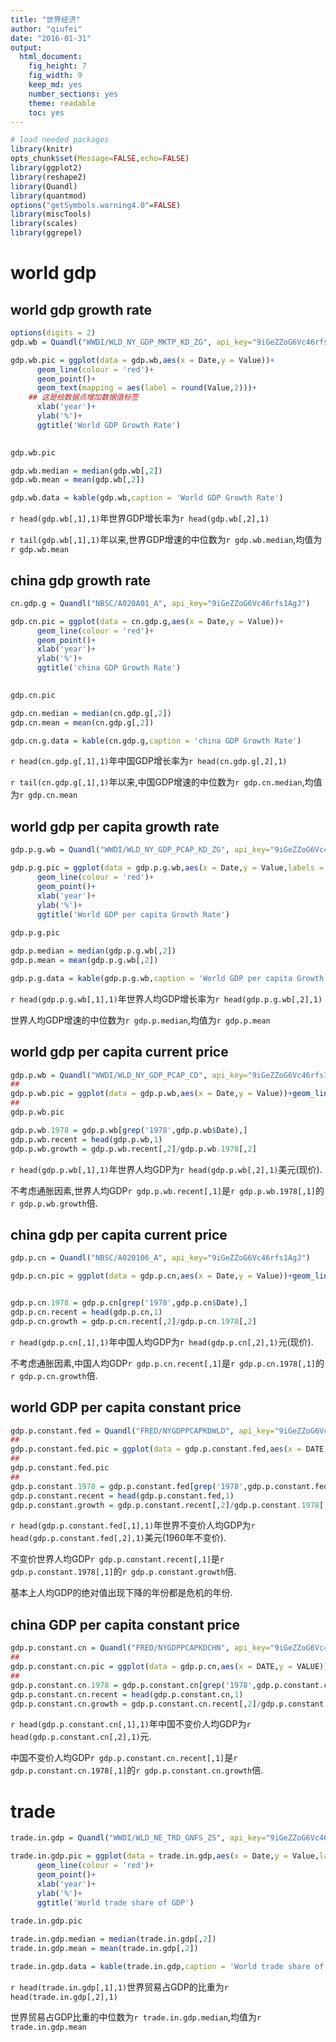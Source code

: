 ```yaml
---
title: "世界经济"
author: "qiufei"
date: "2016-01-31"
output: 
  html_document: 
    fig_height: 7
    fig_width: 9
    keep_md: yes
    number_sections: yes
    theme: readable
    toc: yes
---
```




```r

# load needed packages
library(knitr)
opts_chunk$set(Message=FALSE,echo=FALSE)
library(ggplot2)
library(reshape2)
library(Quandl)
library(quantmod)
options("getSymbols.warning4.0"=FALSE)
library(miscTools)
library(scales)
library(ggrepel)

```



# world gdp #

## world gdp growth rate ##

```r

options(digits = 2)
gdp.wb = Quandl("WWDI/WLD_NY_GDP_MKTP_KD_ZG", api_key="9iGeZZoG6Vc46rfs1AgJ")

gdp.wb.pic = ggplot(data = gdp.wb,aes(x = Date,y = Value))+
      geom_line(colour = 'red')+
      geom_point()+
      geom_text(mapping = aes(label = round(Value,2)))+
    ## 这是给数据点增加数据值标签
      xlab('year')+
      ylab('%')+
      ggtitle('World GDP Growth Rate')

      
gdp.wb.pic  

gdp.wb.median = median(gdp.wb[,2])
gdp.wb.mean = mean(gdp.wb[,2])

gdp.wb.data = kable(gdp.wb,caption = 'World GDP Growth Rate')


```

`r head(gdp.wb[,1],1)`年世界GDP增长率为`r head(gdp.wb[,2],1)`

`r tail(gdp.wb[,1],1)`年以来,世界GDP增速的中位数为`r gdp.wb.median`,均值为`r gdp.wb.mean`

## china gdp growth rate ##


```r

cn.gdp.g = Quandl("NBSC/A020A01_A", api_key="9iGeZZoG6Vc46rfs1AgJ")

gdp.cn.pic = ggplot(data = cn.gdp.g,aes(x = Date,y = Value))+
      geom_line(colour = 'red')+
      geom_point()+
      xlab('year')+
      ylab('%')+
      ggtitle('china GDP Growth Rate')

      
gdp.cn.pic 

gdp.cn.median = median(cn.gdp.g[,2])
gdp.cn.mean = mean(cn.gdp.g[,2])

gdp.cn.g.data = kable(cn.gdp.g,caption = 'china GDP Growth Rate')


```

`r head(cn.gdp.g[,1],1)`年中国GDP增长率为`r head(cn.gdp.g[,2],1)`

`r tail(cn.gdp.g[,1],1)`年以来,中国GDP增速的中位数为`r gdp.cn.median`,均值为`r gdp.cn.mean`


##  world gdp per capita growth rate ##

```r

gdp.p.g.wb = Quandl("WWDI/WLD_NY_GDP_PCAP_KD_ZG", api_key="9iGeZZoG6Vc46rfs1AgJ")

gdp.p.g.pic = ggplot(data = gdp.p.g.wb,aes(x = Date,y = Value,labels = Value))+
      geom_line(colour = 'red')+
      geom_point()+
      xlab('year')+
      ylab('%')+
      ggtitle('World GDP per capita Growth Rate')
      
gdp.p.g.pic  

gdp.p.median = median(gdp.p.g.wb[,2])
gdp.p.mean = mean(gdp.p.g.wb[,2])

gdp.p.g.data = kable(gdp.p.g.wb,caption = 'World GDP per capita Growth Rate')

```

`r head(gdp.p.g.wb[,1],1)`年世界人均GDP增长率为`r head(gdp.p.g.wb[,2],1)`


世界人均GDP增速的中位数为`r gdp.p.median`,均值为`r gdp.p.mean`



## world gdp per capita current price ##

```r

gdp.p.wb = Quandl("WWDI/WLD_NY_GDP_PCAP_CD", api_key="9iGeZZoG6Vc46rfs1AgJ")
## 
gdp.p.wb.pic = ggplot(data = gdp.p.wb,aes(x = Date,y = Value))+geom_line(colour = 'red')+geom_point()+ggtitle('World GDP per capital, cunrrent US dollar')+xlab('year')+ylab('$')
## 
gdp.p.wb.pic

gdp.p.wb.1978 = gdp.p.wb[grep('1978',gdp.p.wb$Date),]
gdp.p.wb.recent = head(gdp.p.wb,1)
gdp.p.wb.growth = gdp.p.wb.recent[,2]/gdp.p.wb.1978[,2]

```

`r head(gdp.p.wb[,1],1)`年世界人均GDP为`r head(gdp.p.wb[,2],1)`美元(现价).

不考虑通胀因素,世界人均GDP`r gdp.p.wb.recent[,1]`是`r gdp.p.wb.1978[,1]`的`r gdp.p.wb.growth`倍.


## china gdp per capita current price ##


```r

gdp.p.cn = Quandl("NBSC/A020106_A", api_key="9iGeZZoG6Vc46rfs1AgJ")

gdp.p.cn.pic = ggplot(data = gdp.p.cn,aes(x = Date,y = Value))+geom_line(colour = 'red')+geom_point()+ggtitle('China GDP per capital, cunrrent Yuan')+xlab('year')+ylab('Yuan')


gdp.p.cn.1978 = gdp.p.cn[grep('1978',gdp.p.cn$Date),]
gdp.p.cn.recent = head(gdp.p.cn,1)
gdp.p.cn.growth = gdp.p.cn.recent[,2]/gdp.p.cn.1978[,2]

```

`r head(gdp.p.cn[,1],1)`年中国人均GDP为`r head(gdp.p.cn[,2],1)`元(现价).

不考虑通胀因素,中国人均GDP`r gdp.p.cn.recent[,1]`是`r gdp.p.cn.1978[,1]`的`r gdp.p.cn.growth`倍.


## world GDP per capita constant price ##


```r

gdp.p.constant.fed = Quandl("FRED/NYGDPPCAPKDWLD", api_key="9iGeZZoG6Vc46rfs1AgJ")
## 
gdp.p.constant.fed.pic = ggplot(data = gdp.p.constant.fed,aes(x = DATE,y = VALUE))+geom_line(colour = 'red')+geom_point()+ggtitle('World GDP per capital, constant US dollar')+xlab('year')+ylab('$')
## 
gdp.p.constant.fed.pic
## 
gdp.p.constant.1978 = gdp.p.constant.fed[grep('1978',gdp.p.constant.fed$DATE),]
gdp.p.constant.recent = head(gdp.p.constant.fed,1)
gdp.p.constant.growth = gdp.p.constant.recent[,2]/gdp.p.constant.1978[,2]


```
`r head(gdp.p.constant.fed[,1],1)`年世界不变价人均GDP为`r head(gdp.p.constant.fed[,2],1)`美元(1960年不变价).



不变价世界人均GDP`r gdp.p.constant.recent[,1]`是`r gdp.p.constant.1978[,1]`的`r gdp.p.constant.growth`倍.

基本上人均GDP的绝对值出现下降的年份都是危机的年份.


## china GDP per capita constant price ##

```r

gdp.p.constant.cn = Quandl("FRED/NYGDPPCAPKDCHN", api_key="9iGeZZoG6Vc46rfs1AgJ")  
## 
gdp.p.constant.cn.pic = ggplot(data = gdp.p.cn,aes(x = DATE,y = VALUE))+geom_line(colour = 'red')+geom_point()+ggtitle('China GDP per capital, cunrrent Yuan')+xlab('year')+ylab('Yuan')
## 
gdp.p.constant.cn.1978 = gdp.p.constant.cn[grep('1978',gdp.p.constant.cn$DATE),]
gdp.p.constant.cn.recent = head(gdp.p.constant.cn,1)
gdp.p.constant.cn.growth = gdp.p.constant.cn.recent[,2]/gdp.p.constant.cn.1978[,2]


```

`r head(gdp.p.constant.cn[,1],1)`年中国不变价人均GDP为`r head(gdp.p.constant.cn[,2],1)`元.

中国不变价人均GDP`r gdp.p.constant.cn.recent[,1]`是`r gdp.p.constant.cn.1978[,1]`的`r gdp.p.constant.cn.growth`倍.




# trade #

```r

trade.in.gdp = Quandl("WWDI/WLD_NE_TRD_GNFS_ZS", api_key="9iGeZZoG6Vc46rfs1AgJ")

trade.in.gdp.pic = ggplot(data = trade.in.gdp,aes(x = Date,y = Value,labels = Value))+
      geom_line(colour = 'red')+
      geom_point()+
      xlab('year')+
      ylab('%')+
      ggtitle('World trade share of GDP')
      
trade.in.gdp.pic

trade.in.gdp.median = median(trade.in.gdp[,2])
trade.in.gdp.mean = mean(trade.in.gdp[,2])

trade.in.gdp.data = kable(trade.in.gdp,caption = 'World trade share of GDP')

```
`r head(trade.in.gdp[,1],1)`世界贸易占GDP的比重为`r head(trade.in.gdp[,2],1)`

世界贸易占GDP比重的中位数为`r trade.in.gdp.median`,均值为`r trade.in.gdp.mean`
